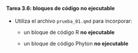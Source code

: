 ::: {.callout-important icon="false"}
#### Tarea 3.6: bloques de **código no ejecutable**

- Utiliza el archivo `prueba_01.qmd` para incorporar:

  - un bloque de código R **no ejecutable**
  
  - un bloque de código Phyton **no ejecutable**


<br>

:::